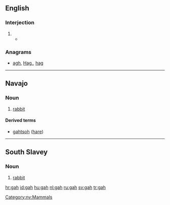 ==English==

===Interjection===
{{en-interj}}

# {{non-gloss definition|Used to express [[exasperation]] or [[annoyance]].}}
#*{{quote-news|year=2009|date=January 20|author=News Reporter|title=Coles, Woolworths and IGA workers vent about customers on Facebook|work=Herald Sun|quotee=Retail Employee|url=http://www.news.com.au//heraldsun/story/0,21985,24937069-661,00.html
|passage=“And stop calling it soccerball! '''gah'''! do any of the tickets say soccerball? no!“”}}

===Anagrams===
* [[agh#English|agh]], [[Hag.#English|Hag.]], [[hag#English|hag]]

----

==Navajo==
{{wikipedia|lang=nv}}
===Noun===
{{infl|nv|noun}}

# [[rabbit]]

====Derived terms====
* [[gahtsoh]] ([[hare]])

[[Category:nv:Mammals]]

----

==South Slavey==

===Noun===
{{infl|xsl|noun}}

# [[rabbit]]

[[hr:gah]]
[[id:gah]]
[[hu:gah]]
[[nl:gah]]
[[ru:gah]]
[[sv:gah]]
[[tr:gah]]